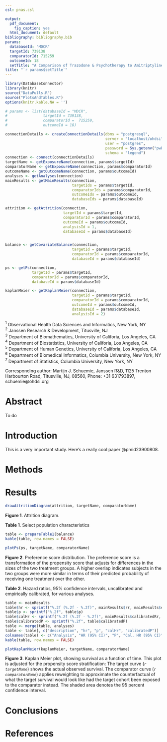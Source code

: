 ```yaml
---
csl: pnas.csl

output:
  pdf_document:
    fig_caption: yes
  html_document: default
bibliography: bibliography.bib
params: 
  databaseId: "MDCR"
  targetId: 739138
  comparatorId: 715259
  outcomeId: 18
  setTitle: "A Comparison of Trazodone & Psychotherapy to Amitriptyline & Psychotherapy for the Risk of Stroke in the MDCR Database."
title: "`r params$setTitle`"
---
```



```r
library(DatabaseConnector)
library(knitr) 
source("DataPulls.R")
source("PlotsAndTables.R")
options(knitr.kable.NA = '')

# params <- list(databaseId = "MDCR",
#                targetId = 739138,
#                comparatorId =  715259,
#                outcomeId = 18)

connectionDetails <- createConnectionDetails(dbms = "postgresql",
                                             server = "localhost/ohdsi",
                                             user = "postgres",
                                             password = Sys.getenv("pwPostgres"),
                                             schema = "legend")
connection <- connect(connectionDetails)
targetName <- getExposureName(connection, params$targetId)
comparatorName <- getExposureName(connection, params$comparatorId)
outcomeName <- getOutcomeName(connection, params$outcomeId)
analyses <- getAnalyses(connection)
mainResults <- getMainResults(connection, 
                              targetIds = params$targetId,
                              comparatorIds = params$comparatorId,
                              outcomeIds = params$outcomeId,
                              databaseIds = params$databaseId)

attrition <- getAttrition(connection, 
                          targetId = params$targetId,
                          comparatorId = params$comparatorId,
                          outcomeId = params$outcomeId,
                          analysisId = 1,
                          databaseId = params$databaseId)


balance <- getCovariateBalance(connection, 
                              targetId = params$targetId,
                              comparatorId = params$comparatorId,
                              databaseId = params$databaseId)

ps <- getPs(connection, 
            targetId = params$targetId,
            comparatorId = params$comparatorId,
            databaseId = params$databaseId)

kaplanMeier <- getKaplanMeier(connection, 
                              targetId = params$targetId,
                              comparatorId = params$comparatorId,
                              outcomeId = params$outcomeId,
                              databaseId = params$databaseId,
                              analysisId = 2) 

```

\centerline{Martijn J. Schuemie$^{1,2}$}
\centerline{Marc A. Suchard$^{1,3,4,5}$}
\centerline{George M. Hripcsak$^{1,6}$}
\centerline{Patrick B. Ryan$^{1,2,6}$}
\centerline{David Madigan$^{1,7}$}

$^{1}$ Observational Health Data Sciences and Informatics, New York, NY  
$^{2}$ Janssen Research & Development, Titusville, NJ  
$^{3}$ Department of Biomathematics, University of Califoria, Los Angeles, CA  
$^{4}$ Department of Biostatistics, University of Califoria, Los Angeles, CA  
$^{5}$ Department of Human Genetics, University of Califoria, Los Angeles, CA  
$^{6}$ Department of Biomedical Informatics, Columbia University, New York, NY  
$^{7}$ Department of Statistics, Columbia University, New York, NY  

Corresponding author: Martijn J. Schuemie, Janssen R&D, 1125 Trenton Harbourton Road, Titusville, NJ, 08560, Phone: +31 631793897, schuemie@ohdsi.org

# Abstract

To do

# Introduction

This is a very important study. Here's a really cool paper @pmid23900808.

# Methods

# Results

```r
drawAttritionDiagram(attrition, targetName, comparatorName)
```
**Figure 1**. Attrition diagram.


**Table 1**. Select population characteristics
\fontsize{6.5}{6.5}
\selectfont
```r
table <- prepareTable1(balance)
kable(table, row.names = FALSE)
```

\fontsize{10}{12}
\selectfont

```r
plotPs(ps, targetName, comparatorName)
```
**Figure 2**. Preference score distribution. The preference score is a transformation of the propensity score that adjusts for differences in the sizes of the two treatment groups. A higher overlap indicates subjects in the two groups were more similar in terms of their predicted probability of receiving one treatment over the other.

**Table 2**. Hazard ratios, 95% confidence intervals, uncalibrated and empirically calibrated, for various analyses.
```r
table <- mainResults
table$hr <- sprintf("%.2f (%.2f - %.2f)", mainResults$rr, mainResults$ci95lb, mainResults$ci95ub)
table$p <- sprintf("%.2f", table$p)
table$calHr <- sprintf("%.2f (%.2f - %.2f)", mainResults$calibratedRr, mainResults$calibratedCi95Lb, mainResults$calibratedCi95Ub)
table$calibratedP <- sprintf("%.2f", table$calibratedP)
table <- merge(table, analyses)
table <- table[, c("description", "hr", "p", "calHr", "calibratedP")]
colnames(table) <- c("Analysis", "HR (95% CI)", "P", "Cal. HR (95% CI)", "Cal. p")
kable(table, row.names = FALSE)
```

```r
plotKaplanMeier(kaplanMeier, targetName, comparatorName)
```
**Figure 3**. Kaplan Meier plot, showing survival as a function of time. This plot
      is adjusted for the propensity score stratification: The target curve (<em>`r targetName`</em>) shows the actual observed survival. The
      comparator curve (<em>`r comparatorName`</em>) applies reweighting to approximate the counterfactual of what the target survival
      would look like had the target cohort been exposed to the comparator instead. The shaded area denotes 
      the 95 percent confidence interval.


# Conclusions

# References
